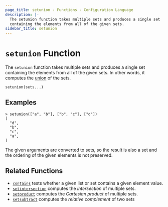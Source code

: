 ```yaml
---
page_title: setunion - Functions - Configuration Language
description: |-
  The setunion function takes multiple sets and produces a single set
  containing the elements from all of the given sets.
sidebar_title: setunion
---
```


# `setunion` Function

The `setunion` function takes multiple sets and produces a single set
containing the elements from all of the given sets. In other words, it
computes the [union](https://en.wikipedia.org/wiki/Union_\(set_theory\)) of
the sets.

```hcl
setunion(sets...)
```

## Examples

```
> setunion(["a", "b"], ["b", "c"], ["d"])
[
  "d",
  "b",
  "c",
  "a",
]
```

The given arguments are converted to sets, so the result is also a set and
the ordering of the given elements is not preserved.

## Related Functions

* [`contains`](/language/functions/contains) tests whether a given list or set contains
  a given element value.
* [`setintersection`](/language/functions/setintersection) computes the _intersection_ of
  multiple sets.
* [`setproduct`](/language/functions/setproduct) computes the _Cartesian product_ of multiple
  sets.
* [`setsubtract`](/language/functions/setsubtract) computes the _relative complement_ of two sets
